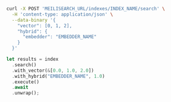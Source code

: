 <CodeGroup>

```bash cURL
curl -X POST 'MEILISEARCH_URL/indexes/INDEX_NAME/search' \
  -H 'content-type: application/json' \
  --data-binary '{ 
    "vector": [0, 1, 2],
    "hybrid": {
      "embedder": "EMBEDDER_NAME"
    }
  }'
```

```rust Rust
let results = index
  .search()
  .with_vector(&[0.0, 1.0, 2.0])
  .with_hybrid("EMBEDDER_NAME", 1.0)
  .execute()
  .await
  .unwrap();
```
</CodeGroup>